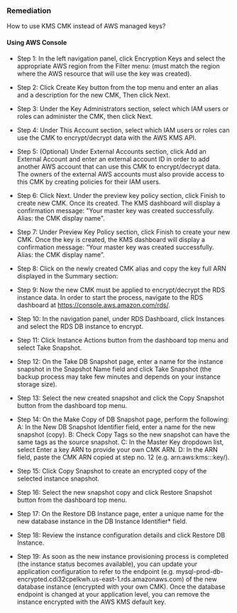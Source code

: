 ### Remediation

How to use KMS CMK instead of AWS managed keys?

#### Using AWS Console

- Step 1: In the left navigation panel, click Encryption Keys and select the appropriate AWS region from the Filter menu:
  (must match the region where the AWS resource that will use the key was created).

- Step 2: Click Create Key button from the top menu and enter an alias and a description for the new CMK, Then click Next.

- Step 3: Under the Key Administrators section, select which IAM users or roles can administer the CMK, then click Next.

- Step 4: Under This Account section, select which IAM users or roles can use the CMK to encrypt/decrypt data with the AWS KMS API.

- Step 5: (Optional) Under External Accounts section, click Add an External Account and enter an external account ID in order to add another AWS account that can use this CMK to encrypt/decrypt data. The owners of the external AWS accounts must also provide access to this CMK by creating policies for their IAM users.

- Step 6: Click Next. Under the preview key policy section, click Finish to create new CMK. Once its created. The KMS dashboard will display a confirmation message: "Your master key was created successfully. Alias: the CMK display name".

- Step 7: Under Preview Key Policy section, click Finish to create your new CMK. Once the key is created, the KMS dashboard will display a confirmation message: “Your master key was created successfully. Alias: the CMK display name”.

- Step 8: Click on the newly created CMK alias and copy the key full ARN displayed in the Summary section:
- Step 9: Now the new CMK must be applied to encrypt/decrypt the RDS instance data. In order to start the process, navigate to the RDS dashboard at https://console.aws.amazon.com/rds/.

- Step 10: In the navigation panel, under RDS Dashboard, click Instances and select the RDS DB instance to encrypt.

- Step 11: Click Instance Actions button from the dashboard top menu and select Take Snapshot.

- Step 12: On the Take DB Snapshot page, enter a name for the instance snapshot in the Snapshot Name field and click Take Snapshot (the backup process may take few minutes and depends on your instance storage size).

- Step 13: Select the new created snapshot and click the Copy Snapshot button from the dashboard top menu.

- Step 14: On the Make Copy of DB Snapshot page, perform the following:
  A: In the New DB Snapshot Identifier field, enter a name for the new snapshot (copy).
  B: Check Copy Tags so the new snapshot can have the same tags as the source snapshot.
  C: In the Master Key dropdown list, select Enter a key ARN to provide your own CMK ARN.
  D: In the ARN field, paste the CMK ARN copied at step no. 12 (e.g. arn:aws:kms:::key/).

- Step 15: Click Copy Snapshot to create an encrypted copy of the selected instance snapshot.

- Step 16: Select the new snapshot copy and click Restore Snapshot button from the dashboard top menu.

- Step 17: On the Restore DB Instance page, enter a unique name for the new database instance in the DB Instance Identifier\* field.

- Step 18: Review the instance configuration details and click Restore DB Instance.

- Step 19: As soon as the new instance provisioning process is completed (the instance status becomes available), you can update your application configuration to refer to the endpoint (e.g. mysql-prod-db-encrypted.cdi32cpelkwh.us-east-1.rds.amazonaws.com) of the new database instance (encrypted with your own CMK). Once the database endpoint is changed at your application level, you can remove the instance encrypted with the AWS KMS default key.
